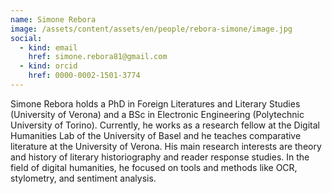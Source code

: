 ```yaml
---
name: Simone Rebora
image: /assets/content/assets/en/people/rebora-simone/image.jpg
social:
  - kind: email
    href: simone.rebora81@gmail.com
  - kind: orcid
    href: 0000-0002-1501-3774
---
```

Simone Rebora holds a PhD in Foreign Literatures and Literary Studies (University of Verona) and a BSc in Electronic Engineering (Polytechnic University of Torino). Currently, he works as a research fellow at the Digital Humanities Lab of the University of Basel and he teaches comparative literature at the University of Verona. His main research interests are theory and history of literary historiography and reader response studies. In the field of digital humanities, he focused on tools and methods like OCR, stylometry, and sentiment analysis.